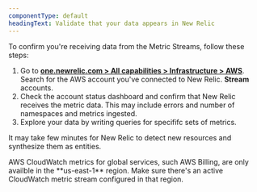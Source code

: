 ```yaml
---
componentType: default
headingText: Validate that your data appears in New Relic 
---
```


To confirm you're receiving data from the Metric Streams, follow these steps:

1. Go to <DNT>**[one.newrelic.com > All capabilities > Infrastructure > AWS](https://one.newrelic.com/infra/infrastructure/cloud-aws)**</DNT>. Search for the AWS account you've connected to New Relic. <DNT>**Stream**</DNT> accounts.
2. Check the account status dashboard and confirm that New Relic receives the metric data. This may include errors and number of namespaces and metrics ingested.
3. Explore your data by writing queries for specififc sets of metrics.

It may take few minutes for New Relic to detect new resources and synthesize them as entities. 

<Callout variant="tip">
  AWS CloudWatch metrics for global services, such AWS Billing, are only availble in the <DNT>**us-east-1**</DNT> region. Make sure there's an active CloudWatch metric stream configured in that region.
</Callout>
